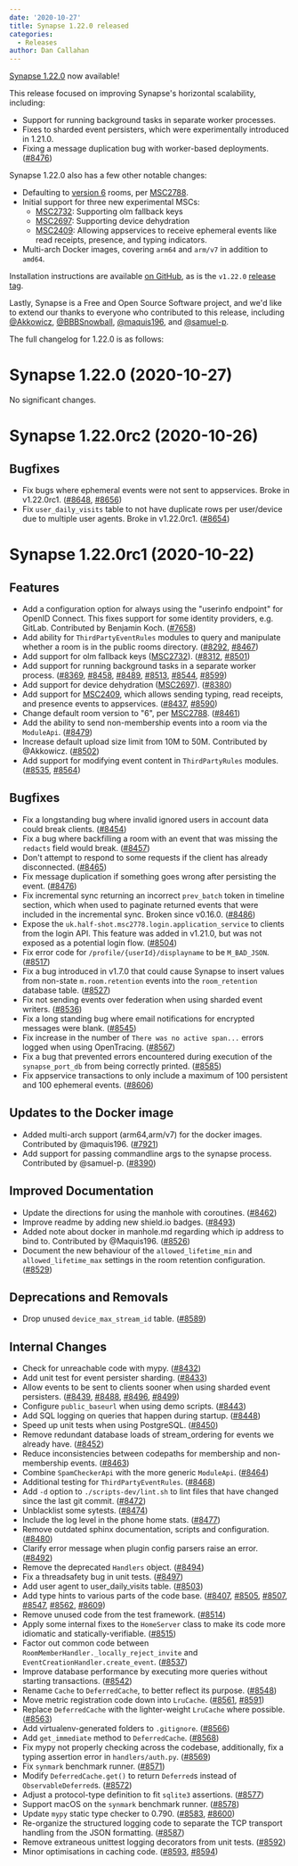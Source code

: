 ```yaml
---
date: '2020-10-27'
title: Synapse 1.22.0 released
categories:
  - Releases
author: Dan Callahan
---
```


[Synapse 1.22.0](https://github.com/matrix-org/synapse/releases/tag/v1.22.0) now available!

This release focused on improving Synapse's horizontal scalability, including:

  * Support for running background tasks in separate worker processes.
  * Fixes to sharded event persisters, which were experimentally introduced in 1.21.0.
  * Fixing a message duplication bug with worker-based deployments. ([\#8476](https://github.com/matrix-org/synapse/issues/8476))

Synapse 1.22.0 also has a few other notable changes:

  * Defaulting to [version 6](https://matrix.org/docs/spec/rooms/v6) rooms, per [MSC2788](https://github.com/matrix-org/matrix-doc/pull/2788/).
  * Initial support for three new experimental MSCs:
      * [MSC2732](https://github.com/matrix-org/matrix-doc/pull/2732): Supporting olm fallback keys
      * [MSC2697](https://github.com/matrix-org/matrix-doc/pull/2697): Supporting device dehydration
      * [MSC2409](https://github.com/matrix-org/matrix-doc/pull/2409): Allowing appservices to receive ephemeral events like read receipts, presence, and typing indicators.
  * Multi-arch Docker images, covering `arm64` and `arm/v7` in addition to `amd64`.


Installation instructions are available [on GitHub](https://github.com/matrix-org/synapse/blob/master/INSTALL.md), as is the `v1.22.0` [release tag](https://github.com/matrix-org/synapse/releases/tag/v1.22.0).


Lastly, Synapse is a Free and Open Source Software project, and we'd like to extend our thanks to everyone who contributed to this release, including [@Akkowicz](https://github.com/Akkowicz), [@BBBSnowball](https://github.com/BBBSnowball), [@maquis196](https://github.com/maquis196), and [@samuel-p](https://github.com/samuel-p).


The full changelog for 1.22.0 is as follows:


Synapse 1.22.0 (2020-10-27)
===========================

No significant changes.

Synapse 1.22.0rc2 (2020-10-26)
==============================

Bugfixes
--------

- Fix bugs where ephemeral events were not sent to appservices. Broke in v1.22.0rc1. ([\#8648](https://github.com/matrix-org/synapse/issues/8648), [\#8656](https://github.com/matrix-org/synapse/issues/8656))
- Fix `user_daily_visits` table to not have duplicate rows per user/device due to multiple user agents. Broke in v1.22.0rc1. ([\#8654](https://github.com/matrix-org/synapse/issues/8654))

Synapse 1.22.0rc1 (2020-10-22)
==============================

Features
--------

- Add a configuration option for always using the "userinfo endpoint" for OpenID Connect. This fixes support for some identity providers, e.g. GitLab. Contributed by Benjamin Koch. ([\#7658](https://github.com/matrix-org/synapse/issues/7658))
- Add ability for `ThirdPartyEventRules` modules to query and manipulate whether a room is in the public rooms directory. ([\#8292](https://github.com/matrix-org/synapse/issues/8292), [\#8467](https://github.com/matrix-org/synapse/issues/8467))
- Add support for olm fallback keys ([MSC2732](https://github.com/matrix-org/matrix-doc/pull/2732)). ([\#8312](https://github.com/matrix-org/synapse/issues/8312), [\#8501](https://github.com/matrix-org/synapse/issues/8501))
- Add support for running background tasks in a separate worker process. ([\#8369](https://github.com/matrix-org/synapse/issues/8369), [\#8458](https://github.com/matrix-org/synapse/issues/8458), [\#8489](https://github.com/matrix-org/synapse/issues/8489), [\#8513](https://github.com/matrix-org/synapse/issues/8513), [\#8544](https://github.com/matrix-org/synapse/issues/8544), [\#8599](https://github.com/matrix-org/synapse/issues/8599))
- Add support for device dehydration ([MSC2697](https://github.com/matrix-org/matrix-doc/pull/2697)). ([\#8380](https://github.com/matrix-org/synapse/issues/8380))
- Add support for [MSC2409](https://github.com/matrix-org/matrix-doc/pull/2409), which allows sending typing, read receipts, and presence events to appservices. ([\#8437](https://github.com/matrix-org/synapse/issues/8437), [\#8590](https://github.com/matrix-org/synapse/issues/8590))
- Change default room version to "6", per [MSC2788](https://github.com/matrix-org/matrix-doc/pull/2788). ([\#8461](https://github.com/matrix-org/synapse/issues/8461))
- Add the ability to send non-membership events into a room via the `ModuleApi`. ([\#8479](https://github.com/matrix-org/synapse/issues/8479))
- Increase default upload size limit from 10M to 50M. Contributed by @Akkowicz. ([\#8502](https://github.com/matrix-org/synapse/issues/8502))
- Add support for modifying event content in `ThirdPartyRules` modules. ([\#8535](https://github.com/matrix-org/synapse/issues/8535), [\#8564](https://github.com/matrix-org/synapse/issues/8564))

Bugfixes
--------

- Fix a longstanding bug where invalid ignored users in account data could break clients. ([\#8454](https://github.com/matrix-org/synapse/issues/8454))
- Fix a bug where backfilling a room with an event that was missing the `redacts` field would break. ([\#8457](https://github.com/matrix-org/synapse/issues/8457))
- Don't attempt to respond to some requests if the client has already disconnected. ([\#8465](https://github.com/matrix-org/synapse/issues/8465))
- Fix message duplication if something goes wrong after persisting the event. ([\#8476](https://github.com/matrix-org/synapse/issues/8476))
- Fix incremental sync returning an incorrect `prev_batch` token in timeline section, which when used to paginate returned events that were included in the incremental sync. Broken since v0.16.0. ([\#8486](https://github.com/matrix-org/synapse/issues/8486))
- Expose the `uk.half-shot.msc2778.login.application_service` to clients from the login API. This feature was added in v1.21.0, but was not exposed as a potential login flow. ([\#8504](https://github.com/matrix-org/synapse/issues/8504))
- Fix error code for `/profile/{userId}/displayname` to be `M_BAD_JSON`. ([\#8517](https://github.com/matrix-org/synapse/issues/8517))
- Fix a bug introduced in v1.7.0 that could cause Synapse to insert values from non-state `m.room.retention` events into the `room_retention` database table. ([\#8527](https://github.com/matrix-org/synapse/issues/8527))
- Fix not sending events over federation when using sharded event writers. ([\#8536](https://github.com/matrix-org/synapse/issues/8536))
- Fix a long standing bug where email notifications for encrypted messages were blank. ([\#8545](https://github.com/matrix-org/synapse/issues/8545))
- Fix increase in the number of `There was no active span...` errors logged when using OpenTracing. ([\#8567](https://github.com/matrix-org/synapse/issues/8567))
- Fix a bug that prevented errors encountered during execution of the `synapse_port_db` from being correctly printed. ([\#8585](https://github.com/matrix-org/synapse/issues/8585))
- Fix appservice transactions to only include a maximum of 100 persistent and 100 ephemeral events. ([\#8606](https://github.com/matrix-org/synapse/issues/8606))

Updates to the Docker image
---------------------------

- Added multi-arch support (arm64,arm/v7) for the docker images. Contributed by @maquis196. ([\#7921](https://github.com/matrix-org/synapse/issues/7921))
- Add support for passing commandline args to the synapse process. Contributed by @samuel-p. ([\#8390](https://github.com/matrix-org/synapse/issues/8390))

Improved Documentation
----------------------

- Update the directions for using the manhole with coroutines. ([\#8462](https://github.com/matrix-org/synapse/issues/8462))
- Improve readme by adding new shield.io badges. ([\#8493](https://github.com/matrix-org/synapse/issues/8493))
- Added note about docker in manhole.md regarding which ip address to bind to. Contributed by @Maquis196. ([\#8526](https://github.com/matrix-org/synapse/issues/8526))
- Document the new behaviour of the `allowed_lifetime_min` and `allowed_lifetime_max` settings in the room retention configuration. ([\#8529](https://github.com/matrix-org/synapse/issues/8529))

Deprecations and Removals
-------------------------

- Drop unused `device_max_stream_id` table. ([\#8589](https://github.com/matrix-org/synapse/issues/8589))

Internal Changes
----------------

- Check for unreachable code with mypy. ([\#8432](https://github.com/matrix-org/synapse/issues/8432))
- Add unit test for event persister sharding. ([\#8433](https://github.com/matrix-org/synapse/issues/8433))
- Allow events to be sent to clients sooner when using sharded event persisters. ([\#8439](https://github.com/matrix-org/synapse/issues/8439), [\#8488](https://github.com/matrix-org/synapse/issues/8488), [\#8496](https://github.com/matrix-org/synapse/issues/8496), [\#8499](https://github.com/matrix-org/synapse/issues/8499))
- Configure `public_baseurl` when using demo scripts. ([\#8443](https://github.com/matrix-org/synapse/issues/8443))
- Add SQL logging on queries that happen during startup. ([\#8448](https://github.com/matrix-org/synapse/issues/8448))
- Speed up unit tests when using PostgreSQL. ([\#8450](https://github.com/matrix-org/synapse/issues/8450))
- Remove redundant database loads of stream_ordering for events we already have. ([\#8452](https://github.com/matrix-org/synapse/issues/8452))
- Reduce inconsistencies between codepaths for membership and non-membership events. ([\#8463](https://github.com/matrix-org/synapse/issues/8463))
- Combine `SpamCheckerApi` with the more generic `ModuleApi`. ([\#8464](https://github.com/matrix-org/synapse/issues/8464))
- Additional testing for `ThirdPartyEventRules`. ([\#8468](https://github.com/matrix-org/synapse/issues/8468))
- Add `-d` option to `./scripts-dev/lint.sh` to lint files that have changed since the last git commit. ([\#8472](https://github.com/matrix-org/synapse/issues/8472))
- Unblacklist some sytests. ([\#8474](https://github.com/matrix-org/synapse/issues/8474))
- Include the log level in the phone home stats. ([\#8477](https://github.com/matrix-org/synapse/issues/8477))
- Remove outdated sphinx documentation, scripts and configuration. ([\#8480](https://github.com/matrix-org/synapse/issues/8480))
- Clarify error message when plugin config parsers raise an error. ([\#8492](https://github.com/matrix-org/synapse/issues/8492))
- Remove the deprecated `Handlers` object. ([\#8494](https://github.com/matrix-org/synapse/issues/8494))
- Fix a threadsafety bug in unit tests. ([\#8497](https://github.com/matrix-org/synapse/issues/8497))
- Add user agent to user_daily_visits table. ([\#8503](https://github.com/matrix-org/synapse/issues/8503))
- Add type hints to various parts of the code base. ([\#8407](https://github.com/matrix-org/synapse/issues/8407), [\#8505](https://github.com/matrix-org/synapse/issues/8505), [\#8507](https://github.com/matrix-org/synapse/issues/8507), [\#8547](https://github.com/matrix-org/synapse/issues/8547), [\#8562](https://github.com/matrix-org/synapse/issues/8562), [\#8609](https://github.com/matrix-org/synapse/issues/8609))
- Remove unused code from the test framework. ([\#8514](https://github.com/matrix-org/synapse/issues/8514))
- Apply some internal fixes to the `HomeServer` class to make its code more idiomatic and statically-verifiable. ([\#8515](https://github.com/matrix-org/synapse/issues/8515))
- Factor out common code between `RoomMemberHandler._locally_reject_invite` and `EventCreationHandler.create_event`. ([\#8537](https://github.com/matrix-org/synapse/issues/8537))
- Improve database performance by executing more queries without starting transactions. ([\#8542](https://github.com/matrix-org/synapse/issues/8542))
- Rename `Cache` to `DeferredCache`, to better reflect its purpose. ([\#8548](https://github.com/matrix-org/synapse/issues/8548))
- Move metric registration code down into `LruCache`. ([\#8561](https://github.com/matrix-org/synapse/issues/8561), [\#8591](https://github.com/matrix-org/synapse/issues/8591))
- Replace `DeferredCache` with the lighter-weight `LruCache` where possible. ([\#8563](https://github.com/matrix-org/synapse/issues/8563))
- Add virtualenv-generated folders to `.gitignore`. ([\#8566](https://github.com/matrix-org/synapse/issues/8566))
- Add `get_immediate` method to `DeferredCache`. ([\#8568](https://github.com/matrix-org/synapse/issues/8568))
- Fix mypy not properly checking across the codebase, additionally, fix a typing assertion error in `handlers/auth.py`. ([\#8569](https://github.com/matrix-org/synapse/issues/8569))
- Fix `synmark` benchmark runner. ([\#8571](https://github.com/matrix-org/synapse/issues/8571))
- Modify `DeferredCache.get()` to return `Deferred`s instead of `ObservableDeferred`s. ([\#8572](https://github.com/matrix-org/synapse/issues/8572))
- Adjust a protocol-type definition to fit `sqlite3` assertions. ([\#8577](https://github.com/matrix-org/synapse/issues/8577))
- Support macOS on the `synmark` benchmark runner. ([\#8578](https://github.com/matrix-org/synapse/issues/8578))
- Update `mypy` static type checker to 0.790. ([\#8583](https://github.com/matrix-org/synapse/issues/8583), [\#8600](https://github.com/matrix-org/synapse/issues/8600))
- Re-organize the structured logging code to separate the TCP transport handling from the JSON formatting. ([\#8587](https://github.com/matrix-org/synapse/issues/8587))
- Remove extraneous unittest logging decorators from unit tests. ([\#8592](https://github.com/matrix-org/synapse/issues/8592))
- Minor optimisations in caching code. ([\#8593](https://github.com/matrix-org/synapse/issues/8593), [\#8594](https://github.com/matrix-org/synapse/issues/8594))
